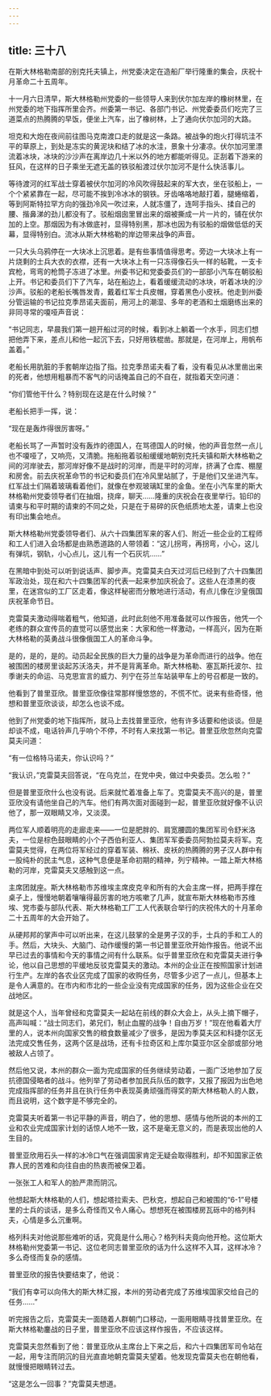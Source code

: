 ```yaml
---
---
---
```

title: 三十八
---



在斯大林格勒南部的别克托夫镇上，州党委决定在造船厂举行隆重的集会，庆祝十月革命二十五周年。

十一月六日清早，斯大林格勒州党委的一些领导人来到伏尔加左岸的橡树林里，在州党委的地下指挥所里会齐。州委第一书记、各部门书记、州党委委员们吃完了三道菜点的热腾腾的早饭，便坐上汽车，出了橡树林，上了通向伏尔加河的大路。

坦克和大炮在夜间前往图马克南渡口走的就是这一条路。被战争的炮火打得坑洼不平的草原上，到处是冻实的黄泥块和结了冰的水洼，景象十分凄凉。伏尔加河里漂流着冰块，冰块的沙沙声在离岸边几十米以外的地方都能听得见。正刮着下游来的狂风，在这样的日子乘坐无遮无盖的铁驳船渡过伏尔加河不是什么快活事儿。

等待渡河的红军战士穿着被伏尔加河的冷风吹得鼓起来的军大衣，坐在驳船上，一个个紧紧靠在一起，尽可能不挨到冷冰冰的钢铁。牙齿咯咯地敲打着，腿蜷缩着，等到阿斯特拉罕方向的强劲冷风一吹过来，人就冻僵了，连呵手指头、揉自己的腰、揩鼻涕的劲儿都没有了。驳船烟囱里冒出来的烟被撕成一片一片的，铺在伏尔加的上空。那烟因为有冰做底衬，显得特别黑，那冰也因为有驳船的烟做低低的天幕，显得特别白。流冰从斯大林格勒的岸边带来战争的声音。

一只大头乌鸦停在一大块冰上沉思着。是有些事情值得思考。旁边一大块冰上有一片烧剩的士兵大衣的衣襟，还有一大块冰上有一只冻得像石头一样的毡靴，一支卡宾枪，弯弯的枪筒子冻进了冰里。州委书记和党委委员们的一部部小汽车在朝驳船上开。书记和委员们下了汽车，站在船边上，看着缓缓流动的冰块，听着冰块的沙沙声。驳船的老船长嘴唇发青，戴着红军士兵皮帽，穿着黑色小皮袄。他走到州委分管运输的书记拉克季昂诺夫面前，用河上的潮湿、多年的老酒和土烟磨练出来的非同寻常的嗄哑声音说：

“书记同志，早晨我们第一趟开船过河的时候，看到冰上躺着一个水手，同志们想把他弄下来，差点儿和他一起沉下去，只好用铁棍凿。那就是，在河岸上，用帆布盖着。”

老船长用肮脏的手套朝岸边指了指。拉克季昂诺夫看了看，没有看见从冰里凿出来的死者，他想用粗暴而不客气的问话掩盖自己的不自在，就指着天空问道：

“你们管他干什么？特别现在这是在什么时候？”

老船长把手一挥，说：

“现在是轰炸得很厉害呀。”

老船长骂了一声暂时没有轰炸的德国人，在骂德国人的时候，他的声音忽然一点儿也不嗄哑了，又响亮，又清脆。拖船拖着驳船缓缓地朝别克托夫镇和斯大林格勒之间的河岸驶去，那河岸好像不是战时的河岸，而是平时的河岸，挤满了仓库、棚屋和房舍。前去庆祝革命节的书记和委员们在冷风里站腻了，于是他们又坐进汽车。红军战士们隔着玻璃看着他们，就像在参观玻璃缸里的金鱼。坐在小汽车里的斯大林格勒州党委领导者们在抽烟，挠痒，聊天……隆重的庆祝会在夜里举行。铅印的请柬与和平时期的请柬的不同之处，只是在于易碎的灰色纸质地太差，请柬上也没有印出集会地点。

斯大林格勒州党委领导者们、从六十四集团军来的客人们、附近一些企业的工程师和工人们进入会场都是由熟悉道路的人带领着：“这儿拐弯，再拐弯，小心，这儿有弹坑，钢轨，小心点儿，这儿有一个石灰坑……”

在黑暗中到处可以听到说话声、脚步声。克雷莫夫白天过河后已经到了六十四集团军政治处，现在和六十四集团军的代表一起来参加庆祝会了。这些人在漆黑的夜里，在迷宫似的工厂区走着，像这样秘密而分散地进行活动，有点儿像在沙皇俄国庆祝革命节日。

克雷莫夫激动得喘着粗气，他知道，此时此刻他不用准备就可以作报告，他凭一个老练的群众宣传员的直觉可以感觉出来：大家和他一样激动，一样高兴，因为在斯大林格勒的英勇战斗很像俄国工人的革命斗争。

是的，是的，是的。动员起全民族的巨大力量的战争是为革命而进行的战争。他在被围困的楼房里谈起苏沃洛夫，并不是背离革命。斯大林格勒、塞瓦斯托波尔、拉季谢夫的命运、马克思宣言的威力、列宁在芬兰车站装甲车上的号召都是一致的。

他看到了普里亚欣。普里亚欣像往常那样慢悠悠的，不慌不忙。说来有些奇怪，他想和普里亚欣谈谈，却怎么也谈不成。

他到了州党委的地下指挥所，就马上去找普里亚欣，他有许多话要和他谈谈。但是却谈不成，电话铃声几乎响个不停，不时有人来找第一书记。普里亚欣忽然向克雷莫夫问道：

“有一位格特马诺夫，你认识吗？”

“我认识，”克雷莫夫回答说，“在乌克兰，在党中央，做过中央委员。怎么啦？”

但是普里亚欣什么也没有说。后来就忙着准备上车了。克雷莫夫不高兴的是，普里亚欣没有请他坐自己的汽车。他们有两次面对面碰到一起，普里亚欣就好像不认识他了，那一双眼睛又冷，又淡漠。

两位军人顺着明亮的走廊走来——一位是肥胖的、肩宽腰圆的集团军司令舒米洛夫，一位是棕色鼓眼睛的小个子西伯利亚人、集团军军委委员阿勃拉莫夫将军。克雷莫夫觉得，在两位将军经过的穿着军装、棉袄、皮袄的热腾腾的男子汉人群中有一股纯朴的民主气息，这种气息便是革命初期的精神，列宁精神。一踏上斯大林格勒的河岸，克雷莫夫又感触到这一点。

主席团就座。斯大林格勒市苏维埃主席皮克辛和所有的大会主席一样，把两手撑在桌子上，慢慢地朝着嚷嚷得最厉害的地方咳嗽了几声，就宣布斯大林格勒市苏维埃、党市委与部队代表、斯大林格勒工厂工人代表联合举行的庆祝伟大的十月革命二十五周年的大会开始了。

从硬邦邦的掌声中可以听出来，在这儿鼓掌的全是男子汉的手，士兵的手和工人的手。然后，大块头、大脑门、动作缓慢的第一书记普里亚欣开始作报告。他说不出早已过去的事情和今天的事情之间有什么联系。似乎普里亚欣在和克雷莫夫进行争论，他以自己思想的平缓地反驳克雷莫夫的激动。本州的企业正在按照国家计划进行生产。左岸的各农业区完成了国家的收购任务，尽管多少迟了一点儿，但基本上是令人满意的。在市内和市北的一些企业没有完成国家的任务，因为这些企业在交战地区。

就是这个人，当年曾经和克雷莫夫一起站在前线的群众大会上，从头上摘下帽子，高声叫喊：“战士同志们，弟兄们，制止血腥的战争！自由万岁！”现在他看着大厅里的人，说本州向国家交售的粮食数量减少了很多，是因为季莫夫区和科捷尔区无法完成交售任务，这两个区是战场，还有卡拉奇区和上库尔莫亚尔区全部或部分地被敌人占领了。

然后他又说，本州的群众一面为完成国家的任务继续劳动着，一面广泛地参加了反抗德国侵略者的战斗。他列举了劳动者参加民兵队伍的数字，又报了报因为出色地完成指挥部的任务并且在执行任务中表现英勇顽强而得奖的斯大林格勒人的人数，而且说明，这个数字是不够完全的。

克雷莫夫听着第一书记平静的声音，明白了，他的思想、感情与他所说的本州的工业和农业完成国家计划的话惊人地不一致，这不是毫无意义的，而是表现出他的人生目的。

普里亚欣用石头一样的冰冷口气在强调国家肯定无疑会取得胜利，却不知国家正依靠人民的苦难和向往自由的热衷而被保卫着。

一张张工人和军人的脸严肃而阴沉。

他想起斯大林格勒的人们，想起塔拉索夫、巴秋克，想起自己和被围的“6-1”号楼里的士兵的谈话，是多么奇怪而又令人痛心。想想死在被围楼房瓦砾中的格列科夫，心情是多么沉重啊。

格列科夫对他说那些难听的话，究竟是什么用心？格列科夫竟向他开枪。这位斯大林格勒州党委第一书记、这位老同志普里亚欣的话为什么这样不入耳，这样冰冷？多么奇怪而复杂的感情。

普里亚欣的报告快要结束了，他说：

“我们有幸可以向伟大的斯大林汇报，本州的劳动者完成了苏维埃国家交给自己的任务……”

听完报告之后，克雷莫夫一面随着人群朝门口移动，一面用眼睛寻找普里亚欣。在斯大林格勒鏖战的日子里，普里亚欣不应该这样作报告，不应该这样。

克雷莫夫忽然看到了他：普里亚欣从主席台上下来之后，和六十四集团军司令站在一起，用专注而阴沉的目光直直地朝克雷莫夫望着。他发现克雷莫夫也在朝他看，就慢慢把眼睛转过去。

“这是怎么一回事？”克雷莫夫想道。